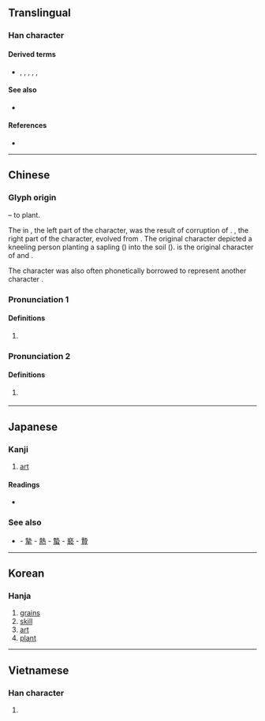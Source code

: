 {{character info}}
==Translingual==

===Han character===
{{Han char|rn=32|rad=土|as=08|sn=11|four=45117|canj=GGKNI|ids=⿰坴丸}}

====Derived terms====
* {{l|mul|蓺}}, {{l|mul|勢}}, {{l|mul|熱}}, {{l|mul|摰}}, {{l|mul|槷}}, {{l|mul|褻}}

====See also====
* {{l|mul|孰}} <!-- reasonably graphically similar; compare 熱, 熟-->

====References====
* {{Han ref|kx=0231.080|dkj=05192|dj=0467.140|hdz=10455.040|uh=57F6|ud=22518|bh=D4B0|bd=54448}}

----

==Chinese==
{{zh-forms|alt=𡎐}}

===Glyph origin===
{{Han etym}}
{{Han compound|坴|丮||t2=to hold|ls=ic}} – to plant.

The {{zh-l|*圥}} in {{zh-l|*坴}}, the left part of the character, was the result of corruption of {{zh-l|*木}}. {{zh-l|*丸}}, the right part of the character, evolved from {{zh-l|*丮|to hold}}. The original character depicted a kneeling person planting a sapling ({{zh-l|*木}}) into the soil ({{zh-l|*土}}). {{lang|zh|埶}} is the original character of {{zh-l|*蓺}} and {{zh-l|*藝}}.

The character {{och-l|埶}} was also often phonetically borrowed to represent another character {{och-l|勢}}.

===Pronunciation 1===
{{zh-pron
|m=yì
|c=ngai6
|mc=y
|oc=2,y
|ma=
|cat=n
}}

====Definitions====
{{zh-hanzi}}

# {{zh-hg}} {{zh-alt-form|藝*|''to grow; skill; talent''}}

===Pronunciation 2===
{{zh-pron
|m=shì
|c=sai3
|mc=
|oc=1,n
|ma=
|cat=n
}}

====Definitions====
{{zh-hanzi}}

# {{zh-hg}} {{zh-alt-form|勢*|''power; position''}}

----

==Japanese==

===Kanji===
{{ja-kanji|grade=|rs=土08}}

# [[art]]

====Readings====
* {{ja-readings|on=[[げい]] (gei), [[せい]] (sei)|kun=[[うえる]] (ueru), [[わざ]] (waza), [[いきほひ]] (ikihohi)}}

===See also===
* {{l|ja|勢}} - [[摯]] - [[熱]] - [[蟄]] - [[褻]] - [[贄]]

----

==Korean==

===Hanja===
{{ko-hanja|hangeul=세|rv=se|mr=se}}

# [[grains]]
# [[skill]]
# [[art]]
# [[plant]]

----

==Vietnamese==

===Han character===
{{vi-readings|reading=đệm|rs=土08}}

# {{rfdef|vi|sort=土08}}